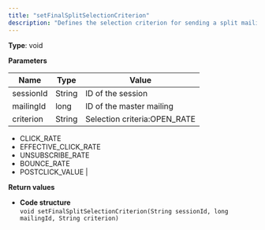 ```yaml
---
title: "setFinalSplitSelectionCriterion"
description: "Defines the selection criterion for sending a split mailing as master mailing in Optimizely Campaign."
---
```


**Type**: void

**Parameters**

| Name      | Type   | Value                         |
| --------- | ------ | ----------------------------- |
| sessionId | String | ID of the session             |
| mailingId | long   | ID of the master mailing      |
| criterion | String | Selection criteria:OPEN\_RATE |

* CLICK\_RATE
* EFFECTIVE\_CLICK\_RATE
* UNSUBSCRIBE\_RATE
* BOUNCE\_RATE
* POSTCLICK\_VALUE
 |

**Return values**

* **Code structure**  
`void setFinalSplitSelectionCriterion(String sessionId, long mailingId, String criterion)  
`